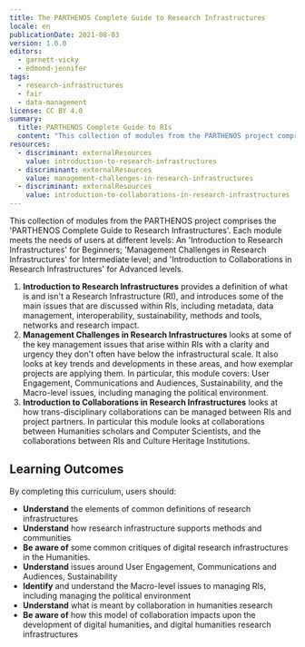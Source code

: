 ```yaml
---
title: The PARTHENOS Complete Guide to Research Infrastructures
locale: en
publicationDate: 2021-08-03
version: 1.0.0
editors:
  - garnett-vicky
  - edmond-jennifer
tags:
  - research-infrastructures
  - fair
  - data-management
license: CC BY 4.0
summary:
  title: PARTHENOS Complete Guide to RIs
  content: "This collection of modules from the PARTHENOS project comprise the 'PARTHENOS Complete Guide to Research Infrastructures'. Each module meets the needs of users at different levels: An 'Introduction to Research Infrastructures' for Beginners; 'Management Challenges in Research Infrastructures' for Intermediate level; and 'Introduction to Collaborations in Research Infrastructures' for Advanced levels."
resources:
  - discriminant: externalResources
    value: introduction-to-research-infrastructures
  - discriminant: externalResources
    value: management-challenges-in-research-infrastructures
  - discriminant: externalResources
    value: introduction-to-collaborations-in-research-infrastructures
---
```

This collection of modules from the PARTHENOS project comprises the 'PARTHENOS Complete Guide to Research Infrastructures'. Each module meets the needs of users at different levels: An 'Introduction to Research Infrastructures' for Beginners; 'Management Challenges in Research Infrastructures' for Intermediate level; and 'Introduction to Collaborations in Research Infrastructures' for Advanced levels.

1. **Introduction to Research Infrastructures** provides a definition of what is and isn't a Research Infrastructure (RI), and introduces some of the main issues that are discussed within RIs, including metadata, data management, interoperability, sustainability, methods and tools, networks and research impact.
2. **Management Challenges in Research Infrastructures** looks at some of the key management issues that arise within RIs with a clarity and urgency they don't often have below the infrastructural scale. It also looks at key trends and developments in these areas, and how exemplar projects are applying them. In particular, this module covers: User Engagement, Communications and Audiences, Sustainability, and the Macro-level issues, including managing the political environment.
3. **Introduction to Collaborations in Research Infrastructures** looks at how trans-disciplinary collaborations can be managed between RIs and project partners. In particular this module looks at collaborations between Humanities scholars and Computer Scientists, and the collaborations between RIs and Culture Heritage Institutions.

## Learning Outcomes

By completing this curriculum, users should:

* **Understand** the elements of common definitions of research infrastructures
* **Understand** how research infrastructure supports methods and communities
* **Be aware of** some common critiques of digital research infrastructures in the Humanities.
* **Understand** issues around User Engagement, Communications and Audiences, Sustainability
* **Identify** and understand the Macro-level issues to managing RIs, including managing the political environment
* **Understand** what is meant by collaboration in humanities research
* **Be aware of** how this model of collaboration impacts upon the development of digital humanities, and digital humanities research infrastructures
